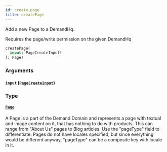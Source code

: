 ```yaml
---
id: create-page
title: createPage
---
```



Add a new Page to a DemandHq.

Requires the page/write permission on the given DemandHq


```graphql
createPage(
  input: PageCreateInput!
): Page!

```


### Arguments

#### `input` ([`PageCreateInput`](/developers/demandhq-apis/demand-api/graphql/reference/inputs/page-create-input))




### Type

#### [`Page`](/developers/demandhq-apis/demand-api/graphql/reference/objects/page) 

A Page is a part of the Demand Domain and represents a page with textual and
image content on it, that has nothing to do with products.
This can range from "About Us" pages to Blog articles. Use the "pageType" field to differentiate.
Pages do not have locales specified, but since everything would be different
anyway, "pageType" can be a composite key with locale in it.




